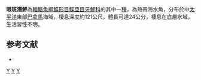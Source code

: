 {{Speciesbox
| taxon = Syacium maculiferum
| status = DD
| status_system = IUCN3.1
| binomial_authority = [[Garman|Garman]], 1899
| synonyms = *''Citharichthys maculifer ,Garman, 1899 ''
*''Cyclopsetta maculifera ,Garman, 1899 ''
}}

'''眼斑潛鮃'''為[[輻鰭魚綱|輻鰭魚綱]][[鰈形目|鰈形目]][[鰈亞目|鰈亞目]][[牙鮃科|牙鮃科]]的其中一[[種|種]]，為熱帶海水魚，分布於中[[太平洋|太平洋]]東部[[巴拿馬|巴拿馬]]海域，棲息深度約121公尺，體長可達24公分，棲息在底層水域，生活習性不明。

==参考文献==
*{{FishBase_species|genus=Syacium|species=maculiferum|year=2014|month=3}}

{{taxonbar}}
[[Category:_1899年描述的鱼类|Y]]
[[Category:IUCN红色名录数据缺乏物种|Y]]
[[Category:潛鮃屬|Y]]